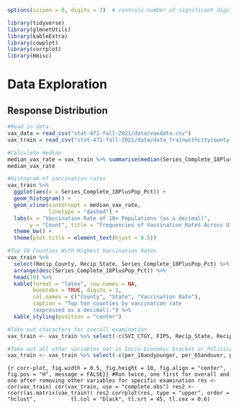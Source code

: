 

```r
options(scipen = 0, digits = 3)  # controls number of significant digits printed
```

```r
library(tidyverse)  
library(glmnetUtils)    
library(kableExtra)
library(cowplot) 
library(corrplot)
library(Hmisc)
```

# Data Exploration
## Response Distribution

```r
#Read in data
vax_data = read_csv("stat-471-fall-2021/data/vaxdata.csv")
vax_train = read_csv("stat-471-fall-2021/data/data_trainwithcitycounty.csv")
```


```r
#Calculate median
median_vax_rate = vax_train %>% summarise(median(Series_Complete_18PlusPop_Pct)) %>% pull ()
median_vax_rate
```

```r
#Histogram of vaccination rates
vax_train %>% 
  ggplot(aes(x = Series_Complete_18PlusPop_Pct)) +
  geom_histogram() +
  geom_vline(xintercept = median_vax_rate,
             linetype = "dashed") +
  labs(x = "Vaccination Rate of 18+ Populations (as a decimal)",
       y = "Count", title = "Frequencies of Vaccination Rates Across U.S. Counties") +
  theme_bw() +
  theme(plot.title = element_text(hjust = 0.5))
```
```r
#Top 10 Counties With Highest Vaccination Rates
vax_train %>%
  select(Recip_County, Recip_State, Series_Complete_18PlusPop_Pct) %>%
  arrange(desc(Series_Complete_18PlusPop_Pct)) %>%
  head(10) %>%
  kable(format = "latex", row.names = NA,
        booktabs = TRUE, digits = 2,
        col.names = c("County", "State", "Vaccination Rate"),
        caption = "Top ten counties by vaccination rate
        (expressed as a decimal).") %>%
  kable_styling(position = "center")
```

```r
#Take out characters for overall examination
vax_train <- vax_train %>% select(-c(SVI_CTGY, FIPS, Recip_State, Recip_County, Series_Complete_18PlusPop_Pct))

#Take out all other variables not in Socio-Economic bracket or Political Affiliation bracket
vax_train <- vax_train %>% select(-c(per_18andyounger, per_65andover, per_BIPOC, per_rural, primarycarephysicians_ratio, per_flushotvaccine, per_uninsured, life_expectancy))
```

```{r corr-plot, fig.width = 0.5, fig.height = 10, fig.align = "center", fig.pos = "H", message = FALSE}}
#Run twice, one first for overall and one after removing other variables for specific examination
res <- cor(vax_train)
cor(vax_train, use = "complete.obs")
res2 <- rcorr(as.matrix(vax_train))
res2
corrplot(res, type = "upper", order = "hclust", 
         tl.col = "black", tl.srt = 45, tl.cex = 0.6)
```


